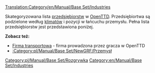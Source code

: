 [[Translation:Category/en/Manual/Base Set/Industries]]

Skategoryzowana lista [[pl/Manual/Przedsiębiorstwa|przedsiębiorstw]] w [[pl/Manual/Main Page|OpenTTD]].  Przedsiębiortwa są podzielone według [[pl/Manual/Klimat|klimatów]] i pozycji w łańcuchu przemysłu. Pełna lista przedsiębiorstw jest przedstawiona poniżej.

'''Zobacz też:'''
*[[pl/Manual/Firma transportowa|Firma transportowa]] - firma prowadzona przez gracza w OpenTTD
*[[:Category:pl/Manual/Base Set/NewGRF/Przemysł]]

[[Category:pl/Manual/Base Set/Rozgrywka]]
[[Category:en/Manual/Base Set/Industries]]